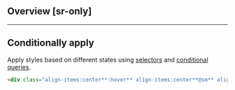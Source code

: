 ## Overview [sr-only]
<Overview/>

---

## Conditionally apply
Apply styles based on different states using [selectors](/docs/state-selectors) and [conditional queries](/docs/conditional-queries).
```html
<div class="align-items:center**:hover** align-items:center**@sm** align-items:center**@dark** align-items:center**@print**">…</div>
```

